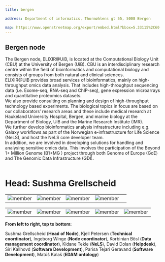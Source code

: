 ---
title: bergen

address: Department of informatics, Thormøhlens gt 55, 5008 Bergen

map: https://www.openstreetmap.org/export/embed.html?bbox=5.33115%2C60.38131%2C5.33115%2C60.38131&layer=mapnik&marker=60.38131%2C5.33115
---



## **Bergen node**
The Bergen node, ELIXIR@UiB, is located at the Computational Biology Unit (CBU) at the University of Bergen (UiB). CBU is an interdisciplinary research centre within the field of bioinformatics and computational biology and consists of groups from both natural and clinical sciences.
<br />
ELIXIR@UiB provides broad services of bio­informatics, mainly on high-throughput omics data analysis. That includes high-throughput sequencing data (i.e. Exome-seq, RNA-seq and ChIP-seq), gene expression microarrays and quantitative proteomics data­sets.
<br />
We also provide consulting on planning and design of high-throughput technology based experiments. The biological topics in focus are based on our collaborators’ research areas and these include medical research at Haukeland University Hospital, Bergen, and marine biology at the Department of Biology, UiB and the Marine Research Institute (IMR).
<br />
We further develop bioinformatics analysis infrastructure including e.g. Galaxy workflows as part of the Norwegian e-infrastructure for Life Science (NeLS), and host the NeLS core developer team. 
<br />
In addition, we are involved in developing solutions for handling and analysing sensitive omics data. This involves the participation of the Beyond 1+ Million Genome (B1+MG ) project through both Genome of Europe (GoE) and The Genomic Data Infrastructure (GDI).   
<br />
# **Head: Sushma Grellscheid**

||||||
:-:|:-:|:-:|:-:|:-:
![member](../../assets/people/sushma.png)  | ![member](../../assets/people/kjell-petersen.png) | ![member](../../assets/people/ingeborg-winge.png) | ![member](../../assets/people/korbinian.png) |

||||||
:-:|:-:|:-:|:-:|:-:
![member](../../assets/people/kidane.jpg) | ![member](../../assets/people/david.jpg) | ![member](../../assets/people/siri.jpg) | ![member](../../assets/people/parisa.jpg) | ![member](../../assets/people/matus.jpg)

**From left to right, top to bottom:**

Sushma Grellscheid (**Head of Node**), Kjell Petersen (**Technical coordinator**), Ingeborg Winge (**Node coordinator**), Korbinian Bösl (**Data management coordinator**), Kidane Tekle (**NeLS**), David Dolan (**Helpdesk**), Siri Kallhovd (**Software Development**), Parisa Tejari Geravand (**Software Development**), Matúš Kalaš (**EDAM ontology**)

